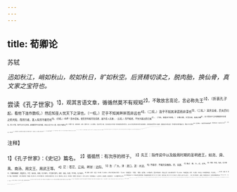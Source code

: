 ```yaml
---
---
---
```

title: 荀卿论
---



苏轼

*迅如秋江，峭如秋山，皎如秋日，旷如秋空。后贤精切读之，脱肉胎，换仙骨，真文家之宝符也。*

尝读《孔子世家》<sup>1】，观其言语文章，循循然莫不有规矩<sup>2】，不敢放言高论，言必称先王<sup>3】，（折衷孔子起，看他下连作数叹。）然后知圣人忧天下之深也，（一叹。）茫乎不知其畔岸而非远也<sup>4】，（二叹。）浩乎不知其津涯而非深也<sup>5】，（三叹。）其所言者，匹夫匹妇之所共知，而所行者，圣人有所不能尽也<sup>6】，（四叹。）呜呼！是亦足矣。使后世有能尽吾说者，虽为圣人无难；（五叹。）而不能者，不失为寡过而已矣<sup>7】。（六叹。真是天下妙笔。）
子路之勇，子贡之辩，冉有之智<sup>8】，此三者皆天下之所谓难能而可贵者也。然三子者，每不为夫子之所悦。颜渊默然不见其所能，若无以异于众人者，而夫子亟称之<sup>9】。（闲置一段，如连似断，又妙。看他下文，又斗发笔。）且夫学圣人者，岂必其言之云尔哉？亦观其意之所向而已。夫子以为后世必有不足行其说者矣，必有窃其说而为不义者矣，是故其言平易正直，而不敢为非常可喜之论，要在于不可易也<sup>10】（反复再叹。）
昔者尝怪李斯事荀卿<sup>1】，既而焚灭其书，大变古先圣王之法<sup>12】，于其师之道，不啻若寇仇<sup>13】；及今观荀卿之书，然后知李斯之所以事秦者，皆出于荀卿而不足怪也。（昔怪今悟，提。）荀卿者，喜为异说而不让<sup>14】，（一断。）敢为高论而不顾者也<sup>15】。（二断。）其言愚人之所惊，小人之所喜也。（三断。）子思、孟轲，世之所谓贤人君子也，荀卿独曰：“乱天下者，子思、孟轲也。
<sup>16】”（一证。）天下之人，如此其众也，仁人义士，如此其多也，荀卿独曰：“人性恶，桀、纣性也，尧、舜伪也。”（二证。文态又整
齐，又参差。）由是观之，意其为人，必也刚愎不逊<sup>18】，而自许太过；彼李斯者，又特甚者耳。（轻轻且结，下再起。）
今夫小人之为不善，犹必有所顾忌，是以夏、商之亡，桀、纣之残暴，而先王之法度礼乐刑政，犹未至于绝灭而不可考者，是桀、纣犹有所存而不敢尽废也。（奇文，快文，真是天下妙笔。）彼李斯者，独能奋而不顾，焚烧夫子之六经<sup>19】，烹灭三代之诸侯<sup>20】，破坏周公之井田<sup>20】，此亦必有所恃者矣<sup>2】。彼见其师历诋天下之贤人＠，以自是其愚<sup>20】，以为古先圣王皆无足法者；（分断李斯。）不知苟卿特以快一时之论，而不自知其祸之至于此也。（分断旬卿。）其父杀人报仇，其子必且行劫。荀卿明王道，述礼乐，而李斯以其学乱天下，其高谈异论，有以激之也<sup>4】。（总断二人。）孔、孟之论，未尝异也<sup>2】，而天下卒无有及者，苟天下果无有及者，则尚安以求异为哉？（仍折衷于孔子。）

<sup>注释】

<sup>1】《孔子世家》：《史记》篇名。
<sup>2】循循然：有次序的样子。
<sup>3】先王：指传说中以及殷周时期的圣明君王，如尧、舜、禹、商汤、周文王、周武王等。
<sup>4】茫：苍茫、辽阔。畔岸：边际。
<sup>5】浩：广大。津：渡口。涯：水边。
<sup>6】不能尽：不能完全做到。尽，全部。
<sup>7】寡过：寡，少。过，过失。
<sup>8】子路：仲氏，名由，孔子弟子。子路性格粗犷，勇猛有力。子贡：端木氏，名赐，孔子弟子。子贡善于辞令。冉有：冉氏，名求，字子有，孔子弟子。
<sup>9】颜渊：颜氏，名回，字子渊，孔子弟子。《史记·仲尼弟子列传》：“孔子曰：“贤哉回也！一簟食，一瓢饮，在陋巷，人不堪其忧，回也不改其乐。“鲁哀公问：弟子孰为好学？”孔子对曰：“有颜回者，好学，不迁怒，不贰过。不幸短命死矣，今也则亡。＇”
<sup>10】要：关键。易：更改、改变。1李斯事荀卿：《史记·李斯列传》“李斯者，楚上蔡人也。年少时为郡小吏，见吏舍厕中鼠食不洁，近人犬，数惊恐之。斯入仓，观仓中鼠，食积粟，居大庑之下，不见人犬之忧。于是李斯叹曰：人之贤不肖，譬如鼠矣，在所自处耳！＇乃从荀卿学帝王之术。”
<sup>12】“既而焚灭其书”二句：李斯在担任丞相职务期间，曾向秦始皇建议除去“文学《诗》《书》百家语”。“始皇可其议，收去《诗》《书》百家之语，以愚百姓，使天下无以古非今。······”事见《史记·李斯列传》。秦始皇、李斯所焚百家之书，当然包括苟卿的著作在内。
<sup>13】不啻（chì赤）；不亚于、不异于。
<sup>14】异说：诡异之说。让：谦让、辞让。1高论：这里指不切实际的言论。
<sup>16】乱天下者，子思、孟轲也：语见《荀子·非十二子篇》。此处引文与《荀子》原文稍有出入。子思，孔子之孙，相传《中庸》是他的著作。孟轲则受业于子思的学生，继承、发展了子思的学说。
<sup>17】7“人性恶”三句：苟卿反对孟轲的“性善论”，主张“性恶论”。他认为人性天生即具有“好利”“好声色”等情欲，所以人性本恶，而善则是人为的、是后天培养起来的。《荀子·性恶》：“人之性恶，其善者伪也。”“凡人之性者，尧、舜之与桀、跖，其性一也；君子之与小人，其性一也。”伪，通“为”，人为。
<sup>18】刚愎（bì必）：强硬固执。
<sup>19】六经：指《诗》、《书》、《礼》、《易》、《乐》《春秋》。
<sup>20】烹灭三代之诸侯：烹灭，这里是取消、取缔的意思。三代：指夏、商、周三个朝代。秦始皇统一全国后，召群臣议封诸侯事，李斯极力反对，始皇同意李斯的意见，废除了分封诸侯的制度，分全国为三十六郡。见《史记·秦始皇本纪》。21井田：即井田制。相传是我国股、周时期的一种土地制度。《孟子·滕文公》：“方里而井，井九百亩，其中为公田。八家皆私百亩，同养公田。公事毕，然后敢治私事。”秦自商鞅变法后，封建土地私有制得到确认、发展，原来的以土地国有为核心的井田制逐渐被废除。此时，土地已可进行买卖，兼并土地的现象不断发生。公元前216年，秦廷曾下令给占有土地的人，要他们如实申报田亩数字，以便政府根据其数量征税，土地私有制已经取得合法地位。李斯入秦二十余年，官至廷尉，辅佐秦始皇统一全国（公元前221年），后又任丞相，是秦廷政治、经济政策的制订者之一。所以，苏轼认为“井田制”的逐渐被废除，李斯负有“责任”。面实际上，以封建社会土地私有制取代奴隶社会的“井田制”，乃是历史发展的必然趋势，是无可厚非的。
<sup>22】恃：依恃、凭借。
<sup>23】其师：指荀卿。历：普遍。诋：毁谤。
<sup>24】自是：自以为是。
<sup>25】其学：指荀卿的学说。
<sup>26】激：激发。
<sup>27】异：诡异、奇特。
<sup>28】卒：终于。及：达到、赶上。